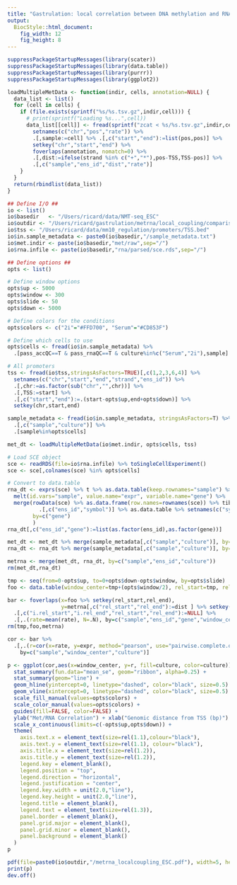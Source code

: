 ```yaml
---
title: "Gastrulation: local correlation between DNA methylation and RNA expression in ESC"
output: 
  BiocStyle::html_document: 
    fig_width: 12
    fig_height: 8
---
```


```r
suppressPackageStartupMessages(library(scater))
suppressPackageStartupMessages(library(data.table))
suppressPackageStartupMessages(library(purrr))
suppressPackageStartupMessages(library(ggplot2))
```

<!-- Define functions -->
```r
loadMultipleMetData <- function(indir, cells, annotation=NULL) {
  data_list <- list()
  for (cell in cells) {
    if (file.exists(sprintf("%s/%s.tsv.gz",indir,cell))) {
      # print(sprintf("Loading %s...",cell))
      data_list[[cell]] <- fread(sprintf("zcat < %s/%s.tsv.gz",indir,cell), sep="\t", stringsAsFactors=T) %>%
        setnames(c("chr","pos","rate")) %>%
        .[,sample:=cell] %>% .[,c("start","end"):=list(pos,pos)] %>% 
        setkey("chr","start","end") %>%
        foverlaps(annotation, nomatch=0) %>% 
        .[,dist:=ifelse(strand %in% c("+","*"),pos-TSS,TSS-pos)] %>% 
        .[,c("sample","ens_id","dist","rate")]
    }
  }
  return(rbindlist(data_list))
}
```

<!-- Define I/O and options -->
```r

## Define I/O ##
io <- list()
io$basedir   <- "/Users/ricard/data/NMT-seq_ESC"
io$outdir <- "/Users/ricard/gastrulation/metrna/local_coupling/comparison/ESC/out"
io$tss <- "/Users/ricard/data/mm10_regulation/promoters/TSS.bed"
io$in.sample_metadata <- paste0(io$basedir,"/sample_metadata.txt")
io$met.indir <- paste(io$basedir,"met/raw",sep="/")
io$rna.infile <- paste(io$basedir,"rna/parsed/sce.rds",sep="/")

## Define options ##
opts <- list()

# Define window options
opts$up <- 5000
opts$window <- 300
opts$slide <- 50
opts$down <- 5000

# Define colors for the conditions
opts$colors <- c("2i"="#FFD700", "Serum"="#CD853F")

# Define which cells to use
opts$cells <- fread(io$in.sample_metadata) %>% 
  .[pass_accQC==T & pass_rnaQC==T & culture%in%c("Serum","2i"),sample] 
```

<!-- Load gene metadata -->
```r
# All promoters
tss <- fread(io$tss,stringsAsFactors=TRUE)[,c(1,2,3,6,4)] %>%
  setnames(c("chr","start","end","strand","ens_id")) %>%
  .[,chr:=as.factor(sub("chr","",chr))] %>%
  .[,TSS:=start] %>%
  .[,c("start","end"):=.(start-opts$up,end+opts$down)] %>%
  setkey(chr,start,end)
```

<!-- Load sample metadata and define which cells to use -->
```r
sample_metadata <- fread(io$in.sample_metadata, stringsAsFactors=T) %>% 
  .[,c("sample","culture")] %>%
  .[sample%in%opts$cells]
```

<!-- Load methylation data -->
```r
met_dt <- loadMultipleMetData(io$met.indir, opts$cells, tss)
```

<!-- Load RNA expression data -->
```r
# Load SCE object
sce <- readRDS(file=io$rna.infile) %>% toSingleCellExperiment()
sce <- sce[,colnames(sce) %in% opts$cells]

# Convert to data.table
rna_dt <- exprs(sce) %>% t %>% as.data.table(keep.rownames="sample") %>% 
  melt(id.vars="sample", value.name="expr", variable.name="gene") %>%
  merge(rowData(sce) %>% as.data.frame(row.names=rownames(sce)) %>% tibble::rownames_to_column("symbol") %>%
          .[,c("ens_id","symbol")] %>% as.data.table %>% setnames(c("symbol"),c("gene")),
        by=c("gene")
        )
rna_dt[,c("ens_id","gene"):=list(as.factor(ens_id),as.factor(gene))]
```

<!-- Merge data and sample metadata -->
```r
met_dt <- met_dt %>% merge(sample_metadata[,c("sample","culture")], by="sample")
rna_dt <- rna_dt %>% merge(sample_metadata[,c("sample","culture")], by="sample")
```

<!-- Merge DNA methylation and RNA expression data -->
```r
metrna <- merge(met_dt, rna_dt, by=c("sample","ens_id","culture"))
rm(met_dt,rna_dt)
```

<!-- Overlap data with windows -->
```r
tmp <- seq(from=0-opts$up, to=0+opts$down-opts$window, by=opts$slide)
foo <- data.table(window_center=tmp+(opts$window/2), rel_start=tmp, rel_end=tmp+opts$window)

bar <- foverlaps(x=foo %>% setkey(rel_start,rel_end),
                 y=metrna[,c("rel_start","rel_end"):=dist ] %>% setkey(rel_start,rel_end)) %>%
  .[,c("i.rel_start","i.rel_end","rel_start","rel_end"):=NULL] %>%
  .[,.(rate=mean(rate), N=.N), by=c("sample","ens_id","gene","window_center","expr","culture")]
rm(tmp,foo,metrna)
```

<!-- Compute local correlations -->
```r
cor <- bar %>% 
  .[,.(r=cor(x=rate, y=expr, method="pearson", use="pairwise.complete.obs")),
    by=c("sample","window_center","culture")]
```

<!-- Plot -->
```r
p <- ggplot(cor,aes(x=window_center, y=r, fill=culture, color=culture)) +
  stat_summary(fun.data="mean_se", geom="ribbon", alpha=0.25) +
  stat_summary(geom="line") +
  geom_hline(yintercept=0, linetype="dashed", color="black", size=0.5) +
  geom_vline(xintercept=0, linetype="dashed", color="black", size=0.5) +
  scale_fill_manual(values=opts$colors) +
  scale_color_manual(values=opts$colors) +
  guides(fill=FALSE, color=FALSE) +
  ylab("Met/RNA Correlation") + xlab("Genomic distance from TSS (bp)") +
  scale_x_continuous(limits=c(-opts$up,opts$down)) +
  theme(
    axis.text.x = element_text(size=rel(1.1),colour="black"),
    axis.text.y = element_text(size=rel(1.1), colour="black"),
    axis.title.x = element_text(size=rel(1.2)),
    axis.title.y = element_text(size=rel(1.2)),
    legend.key = element_blank(),
    legend.position = "top",
    legend.direction = "horizontal",
    legend.justification = "center",
    legend.key.width = unit(2.0,"line"),
    legend.key.height = unit(2.0,"line"),
    legend.title = element_blank(),
    legend.text = element_text(size=rel(1.3)),
    panel.border = element_blank(),
    panel.grid.major = element_blank(),
    panel.grid.minor = element_blank(),
    panel.background = element_blank()
  )
p

pdf(file=paste0(io$outdir,"/metrna_localcoupling_ESC.pdf"), width=5, height=3.5)
print(p)
dev.off()
```


